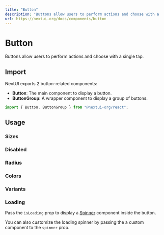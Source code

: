 ```yaml
---
title: "Button"
description: "Buttons allow users to perform actions and choose with a single tap."
url: https://nextui.org/docs/components/button
---
```


# Button

Buttons allow users to perform actions and choose with a single tap.

<ComponentLinks component="button" reactAriaHook="useButton" />

## Import

NextUI exports 2 button-related components:

- **Button**: The main component to display a button.
- **ButtonGroup**: A wrapper component to display a group of buttons.

```jsx
import { Button, ButtonGroup } from "@nextui-org/react";
```

## Usage

<CodeDemo title="Usage" files={buttonContent.usage} />

### Sizes

<CodeDemo title="Sizes" files={buttonContent.sizes} />

### Disabled

<CodeDemo title="Disabled" files={buttonContent.disabled} />

### Radius

<CodeDemo title="Radius" files={buttonContent.radius} />

### Colors

<CodeDemo title="Colors" files={buttonContent.colors} />

### Variants

<CodeDemo title="Variants" files={buttonContent.variants} />

### Loading

Pass the `isLoading` prop to display a [Spinner](/docs/components/spinner) component inside the button.

<CodeDemo title="Loading" files={buttonContent.loading} />

You can also customize the loading spinner by passing the a custom component to the `spinner` prop.

<CodeDemo title="Custom Loading" files={buttonContent.loadingCustom} />